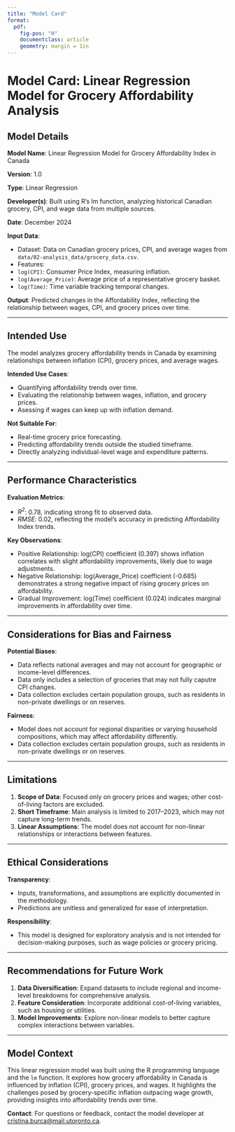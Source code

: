 ```yaml
---
title: "Model Card"
format: 
  pdf: 
    fig-pos: "H"
    documentclass: article
    geometry: margin = 1in
---
```

# Model Card: Linear Regression Model for Grocery Affordability Analysis

## Model Details

**Model Name**: Linear Regression Model for Grocery Affordability Index in Canada 

**Version**: 1.0  

**Type**: Linear Regression  

**Developer(s)**: Built using R’s lm function, analyzing historical Canadian grocery, CPI, and wage data from multiple sources.

**Date**: December 2024  

**Input Data**:  

- Dataset:  Data on Canadian grocery prices, CPI, and average wages from 
`data/02-analysis_data/grocery_data.csv`. 
- Features: 
- `log(CPI)`: Consumer Price Index, measuring inflation.
- `log(Average_Price)`: Average price of a representative grocery basket.
- `log(Time)`: Time variable tracking temporal changes.

**Output**: Predicted changes in the Affordability Index, reflecting the relationship between wages, CPI, and grocery prices over time.

---

## Intended Use

The model analyzes grocery affordability trends in Canada by examining relationships between inflation (CPI), grocery prices, and average wages.

**Intended Use Cases**:  

- Quantifying affordability trends over time.
- Evaluating the relationship between wages, inflation, and grocery prices. 
- Asessing if wages can keep up with inflation demand.

**Not Suitable For**:  

- Real-time grocery price forecasting.
- Predicting affordability trends outside the studied timeframe.
- Directly analyzing individual-level wage and expenditure patterns.

---

## Performance Characteristics

**Evaluation Metrics**: 

- *$R^2$*: 0.78, indicating strong fit to observed data. 
- *$\mbox{RMSE}$*: 0.02, reflecting the model’s accuracy in predicting Affordability Index trends.

**Key Observations**:

- Positive Relationship: log(CPI) coefficient (0.397) shows inflation correlates with slight affordability improvements, likely due to wage adjustments.
- Negative Relationship: log(Average_Price) coefficient (-0.685) demonstrates a strong negative impact of rising grocery prices on affordability.
- Gradual Improvement: log(Time) coefficient (0.024) indicates marginal improvements in affordability over time.

---

## Considerations for Bias and Fairness

**Potential Biases**:  

- Data reflects national averages and may not account for geographic or income-level differences.
- Data only includes a selection of groceries that may not fully caputre CPI changes.
- Data collection excludes certain population groups, such as residents in non-private dwellings or on reserves.

**Fairness**:  

- Model does not account for regional disparities or varying household compositions, which may affect affordability differently.
- Data collection excludes certain population groups, such as residents in non-private dwellings or on reserves.

---

## Limitations

1. **Scope of Data**: Focused only on grocery prices and wages; other cost-of-living factors are excluded.
2. **Short Timeframe**: Main analysis is limited to 2017–2023, which may not capture long-term trends.
3. **Linear Assumptions**: The model does not account for non-linear relationships or interactions between features.

---

## Ethical Considerations

**Transparency**:  

- Inputs, transformations, and assumptions are explicitly documented in the methodology.
- Predictions are unitless and generalized for ease of interpretation. 

**Responsibility**: 

- This model is designed for exploratory analysis and is not intended for decision-making purposes, such as wage policies or grocery pricing.

---

## Recommendations for Future Work

1. **Data Diversification**: Expand datasets to include regional and income-level breakdowns for comprehensive analysis.
2. **Feature Consideration**: Incorporate additional cost-of-living variables, such as housing or utilities.
3. **Model Improvements**: Explore non-linear models to better capture complex interactions between variables.

---

## Model Context

This linear regression model was built using the R programming language and the `lm` function. It explores how grocery affordability in Canada is influenced by inflation (CPI), grocery prices, and wages. It highlights the challenges posed by grocery-specific inflation outpacing wage growth, providing insights into affordability trends over time.

**Contact**: For questions or feedback, contact the model developer at [cristina.burca@mail.utoronto.ca](cristina.burca@mail.utoronto.ca).